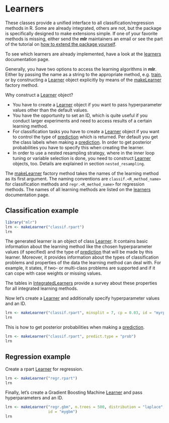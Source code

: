Learners
========

These classes provide a unified interface to all
classification/regression methods in R. Some are already integrated,
others are not, but the package is specifically designed to make
extensions simple. If one of your favorite methods is missing, either
send the **mlr** maintainers an email or see the part of the tutorial
on [how to extend the package yourself](create_learner.md).
  
To see which learners are already implemented, have a look at the
[learners](http://www.statistik.tu-dortmund.de/~bischl/rdocs/mlr/html/learners.html) documentation page.

Generally, you have two options to access the learning algorithms in **mlr**. 
Either by passing the name as a string to the appropriate method, e.g. [train](http://www.statistik.tu-dortmund.de/~bischl/rdocs/mlr/html/train.html), 
or by constructing a [Learner](http://www.statistik.tu-dortmund.de/~bischl/rdocs/mlr/html/makeLearner.html) object explicitly by means of the
[makeLearner](http://www.statistik.tu-dortmund.de/~bischl/rdocs/mlr/html/makeLearner.html) factory method. 

Why construct a [Learner](http://www.statistik.tu-dortmund.de/~bischl/rdocs/mlr/html/makeLearner.html) object? 

* You have to create a [Learner](http://www.statistik.tu-dortmund.de/~bischl/rdocs/mlr/html/makeLearner.html) object if you want to pass hyperparameter values other than the default values.
* You have the opportunity to set an ID, which is quite useful if you conduct larger experiments and need to access results of a certain learning method.
* For classification tasks you have to create a [Learner](http://www.statistik.tu-dortmund.de/~bischl/rdocs/mlr/html/makeLearner.html) object if you want to control the type of [prediction](http://www.statistik.tu-dortmund.de/~bischl/rdocs/mlr/html/predict.WrappedModel.html) which is returned. Per default you get the class labels when making a [prediction](http://www.statistik.tu-dortmund.de/~bischl/rdocs/mlr/html/predict.WrappedModel.html). In order to get posterior probabilities you have to specify this when creating the learner.
* In order to use a nested resampling strategy, where in the inner loop tuning or variable selection is done, you need to construct [Learner](http://www.statistik.tu-dortmund.de/~bischl/rdocs/mlr/html/makeLearner.html) objects, too. Details are explained in section `nested_resampling`. 

The [makeLearner](http://www.statistik.tu-dortmund.de/~bischl/rdocs/mlr/html/makeLearner.html) factory method takes the names of the learning method as 
its first argument. The naming conventions are ``classif.<R_method_name>`` for 
classification methods and ``regr.<R_method_name>`` for regression methods.
The names of all learning methods are listed on the [learners](http://www.statistik.tu-dortmund.de/~bischl/rdocs/mlr/html/learners.html) documentation page.


Classification example
----------------------

```r
library("mlr")
lrn <- makeLearner("classif.rpart")
lrn
```                 

The generated learner is an object of class [Learner](http://www.statistik.tu-dortmund.de/~bischl/rdocs/mlr/html/makeLearner.html). It contains basic 
information about the learning method like the chosen hyperparameter values 
(if specified) and the type of [prediction](http://www.statistik.tu-dortmund.de/~bischl/rdocs/mlr/html/predict.WrappedModel.html) that will be made by this learner.
Moreover, it provides information about the types of classification problems 
and properties of the data the learning method can deal with. For example,
it states, if two- or multi-class problems are supported and if it can cope 
with case weights or missing values.

The tables in [IntegratedLearners](../integrated_learners.md) provide a survey about these properties for
all integrated learning methods.

Now let's create a [Learner](http://www.statistik.tu-dortmund.de/~bischl/rdocs/mlr/html/makeLearner.html) and additionally specify hyperparameter values and 
an ID.

```r
lrn <- makeLearner("classif.rpart", minsplit = 7, cp = 0.03, id = "myrpart")
lrn
```

This is how to get posterior probabilities when making a [prediction](http://www.statistik.tu-dortmund.de/~bischl/rdocs/mlr/html/predict.WrappedModel.html).

```r
lrn <- makeLearner("classif.rpart", predict.type = "prob")
lrn
```


Regression example
------------------

Create a rpart [Learner](http://www.statistik.tu-dortmund.de/~bischl/rdocs/mlr/html/makeLearner.html) for regression. 

```r
lrn <- makeLearner("regr.rpart")
lrn
```                 

Finally, let's create a Gradient Boosting Machine [Learner](http://www.statistik.tu-dortmund.de/~bischl/rdocs/mlr/html/makeLearner.html) and pass hyperparameters
and an ID.

```r
lrn <- makeLearner("regr.gbm", n.trees = 500, distribution = "laplace", interaction.depth = 3,
                   id = "mygbm")
lrn
```

